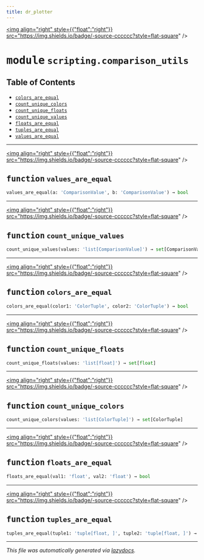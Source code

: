 ```yaml
---
title: dr_plotter
---
```


<a href="https://github.com/drothermel/%24%7BREPO%7D/blob/main/src/dr_plotter/scripting/comparison_utils.py"><img align="right" style={{"float":"right"}} src="https://img.shields.io/badge/-source-cccccc?style=flat-square" /></a>

# <kbd>module</kbd> `scripting.comparison_utils`



## Table of Contents
- [`colors_are_equal`](./dr_plotter.scripting.comparison_utils#function-colors-are-equal)
- [`count_unique_colors`](./dr_plotter.scripting.comparison_utils#function-count-unique-colors)
- [`count_unique_floats`](./dr_plotter.scripting.comparison_utils#function-count-unique-floats)
- [`count_unique_values`](./dr_plotter.scripting.comparison_utils#function-count-unique-values)
- [`floats_are_equal`](./dr_plotter.scripting.comparison_utils#function-floats-are-equal)
- [`tuples_are_equal`](./dr_plotter.scripting.comparison_utils#function-tuples-are-equal)
- [`values_are_equal`](./dr_plotter.scripting.comparison_utils#function-values-are-equal)



---

<a href="https://github.com/drothermel/%24%7BREPO%7D/blob/main/src/dr_plotter/scripting/comparison_utils.py#L8"><img align="right" style={{"float":"right"}} src="https://img.shields.io/badge/-source-cccccc?style=flat-square" /></a>

## <kbd>function</kbd> `values_are_equal`

```python
values_are_equal(a: 'ComparisonValue', b: 'ComparisonValue') → bool
```





---

<a href="https://github.com/drothermel/%24%7BREPO%7D/blob/main/src/dr_plotter/scripting/comparison_utils.py#L27"><img align="right" style={{"float":"right"}} src="https://img.shields.io/badge/-source-cccccc?style=flat-square" /></a>

## <kbd>function</kbd> `count_unique_values`

```python
count_unique_values(values: 'list[ComparisonValue]') → set[ComparisonValue]
```





---

<a href="https://github.com/drothermel/%24%7BREPO%7D/blob/main/src/dr_plotter/scripting/comparison_utils.py#L43"><img align="right" style={{"float":"right"}} src="https://img.shields.io/badge/-source-cccccc?style=flat-square" /></a>

## <kbd>function</kbd> `colors_are_equal`

```python
colors_are_equal(color1: 'ColorTuple', color2: 'ColorTuple') → bool
```





---

<a href="https://github.com/drothermel/%24%7BREPO%7D/blob/main/src/dr_plotter/scripting/comparison_utils.py#L47"><img align="right" style={{"float":"right"}} src="https://img.shields.io/badge/-source-cccccc?style=flat-square" /></a>

## <kbd>function</kbd> `count_unique_floats`

```python
count_unique_floats(values: 'list[float]') → set[float]
```





---

<a href="https://github.com/drothermel/%24%7BREPO%7D/blob/main/src/dr_plotter/scripting/comparison_utils.py#L51"><img align="right" style={{"float":"right"}} src="https://img.shields.io/badge/-source-cccccc?style=flat-square" /></a>

## <kbd>function</kbd> `count_unique_colors`

```python
count_unique_colors(values: 'list[ColorTuple]') → set[ColorTuple]
```





---

<a href="https://github.com/drothermel/%24%7BREPO%7D/blob/main/src/dr_plotter/scripting/comparison_utils.py#L55"><img align="right" style={{"float":"right"}} src="https://img.shields.io/badge/-source-cccccc?style=flat-square" /></a>

## <kbd>function</kbd> `floats_are_equal`

```python
floats_are_equal(val1: 'float', val2: 'float') → bool
```





---

<a href="https://github.com/drothermel/%24%7BREPO%7D/blob/main/src/dr_plotter/scripting/comparison_utils.py#L67"><img align="right" style={{"float":"right"}} src="https://img.shields.io/badge/-source-cccccc?style=flat-square" /></a>

## <kbd>function</kbd> `tuples_are_equal`

```python
tuples_are_equal(tuple1: 'tuple[float, ]', tuple2: 'tuple[float, ]') → bool
```







---

_This file was automatically generated via [lazydocs](https://github.com/ml-tooling/lazydocs)._
